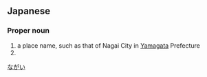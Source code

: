 ==Japanese==
{{ja-kanjitab|なが|い|yomi=k}}

===Proper noun===
{{ja-pos|proper|ながい}}

# a place name, such as that of Nagai City in [[Yamagata]] Prefecture
# {{surname|lang=ja|sort=ながい}}

[[Category:ja:Cities|ながい]]